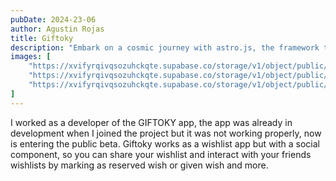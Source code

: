 ```yaml
---
pubDate: 2024-23-06
author: Agustin Rojas
title: Giftoky
description: "Embark on a cosmic journey with astro.js, the framework that makes interstellar development a breeze. Pair it with Tailwind CSS for a design that's out of this world"
images: [
    "https://xvifyrqivqsozuhckqte.supabase.co/storage/v1/object/public/Images/giftoky/giftoky1.png?t=2024-07-07T06%3A56%3A36.918Z",
    "https://xvifyrqivqsozuhckqte.supabase.co/storage/v1/object/public/Images/giftoky/giftoky3.png?t=2024-07-07T06%3A56%3A51.842Z",
    "https://xvifyrqivqsozuhckqte.supabase.co/storage/v1/object/public/Images/giftoky/giftoky4.png?t=2024-07-07T06%3A56%3A58.555Z"
]
---
```


<ProjectImages client:only images={frontmatter.images}/>

I worked as a developer of the GIFTOKY app, the app was already in development when I joined the project but it was not working properly, now is entering the public beta. Giftoky works as a wishlist app but with a social component, so you can share your wishlist and interact with your friends wishlists by marking as reserved wish or given wish and more.